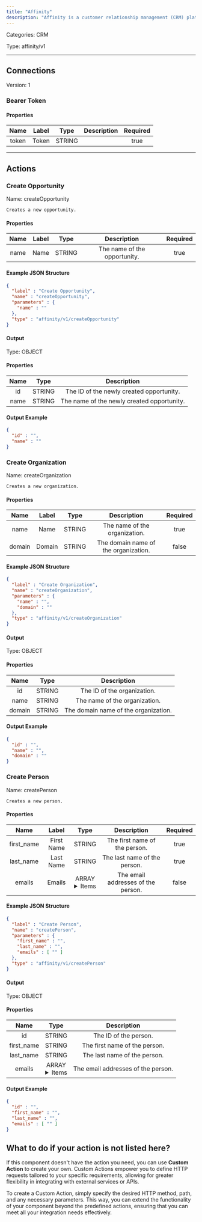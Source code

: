 ```yaml
---
title: "Affinity"
description: "Affinity is a customer relationship management (CRM) platform that leverages relationship intelligence to help businesses strengthen connections and drive engagement with client and prospects."
---
```



Categories: CRM


Type: affinity/v1

<hr />




## Connections

Version: 1


### Bearer Token

#### Properties

|      Name       |      Label     |     Type     |     Description     | Required |
|:---------------:|:--------------:|:------------:|:-------------------:|:--------:|
| token | Token | STRING |  | true |





<hr />


## Actions


### Create Opportunity
Name: createOpportunity

`Creates a new opportunity.`

#### Properties

|      Name       |      Label     |     Type     |     Description     | Required |
|:---------------:|:--------------:|:------------:|:-------------------:|:--------:|
| name | Name | STRING | The name of the opportunity. | true |

#### Example JSON Structure
```json
{
  "label" : "Create Opportunity",
  "name" : "createOpportunity",
  "parameters" : {
    "name" : ""
  },
  "type" : "affinity/v1/createOpportunity"
}
```

#### Output



Type: OBJECT


#### Properties

|     Name     |     Type     |     Description     |
|:------------:|:------------:|:-------------------:|
| id | STRING | The ID of the newly created opportunity. |
| name | STRING | The name of the newly created opportunity. |




#### Output Example
```json
{
  "id" : "",
  "name" : ""
}
```


### Create Organization
Name: createOrganization

`Creates a new organization.`

#### Properties

|      Name       |      Label     |     Type     |     Description     | Required |
|:---------------:|:--------------:|:------------:|:-------------------:|:--------:|
| name | Name | STRING | The name of the organization. | true |
| domain | Domain | STRING | The domain name of the organization. | false |

#### Example JSON Structure
```json
{
  "label" : "Create Organization",
  "name" : "createOrganization",
  "parameters" : {
    "name" : "",
    "domain" : ""
  },
  "type" : "affinity/v1/createOrganization"
}
```

#### Output



Type: OBJECT


#### Properties

|     Name     |     Type     |     Description     |
|:------------:|:------------:|:-------------------:|
| id | STRING | The ID of the organization. |
| name | STRING | The name of the organization. |
| domain | STRING | The domain name of the organization. |




#### Output Example
```json
{
  "id" : "",
  "name" : "",
  "domain" : ""
}
```


### Create Person
Name: createPerson

`Creates a new person.`

#### Properties

|      Name       |      Label     |     Type     |     Description     | Required |
|:---------------:|:--------------:|:------------:|:-------------------:|:--------:|
| first_name | First Name | STRING | The first name of the person. | true |
| last_name | Last Name | STRING | The last name of the person. | true |
| emails | Emails | ARRAY <details> <summary> Items </summary> [STRING] </details> | The email addresses of the person. | false |

#### Example JSON Structure
```json
{
  "label" : "Create Person",
  "name" : "createPerson",
  "parameters" : {
    "first_name" : "",
    "last_name" : "",
    "emails" : [ "" ]
  },
  "type" : "affinity/v1/createPerson"
}
```

#### Output



Type: OBJECT


#### Properties

|     Name     |     Type     |     Description     |
|:------------:|:------------:|:-------------------:|
| id | STRING | The ID of the person. |
| first_name | STRING | The first name of the person. |
| last_name | STRING | The last name of the person. |
| emails | ARRAY <details> <summary> Items </summary> [STRING] </details> | The email addresses of the person. |




#### Output Example
```json
{
  "id" : "",
  "first_name" : "",
  "last_name" : "",
  "emails" : [ "" ]
}
```




## What to do if your action is not listed here?

If this component doesn't have the action you need, you can use **Custom Action** to create your own. Custom Actions empower you to define HTTP requests tailored to your specific requirements, allowing for greater flexibility in integrating with external services or APIs.

To create a Custom Action, simply specify the desired HTTP method, path, and any necessary parameters. This way, you can extend the functionality of your component beyond the predefined actions, ensuring that you can meet all your integration needs effectively.

